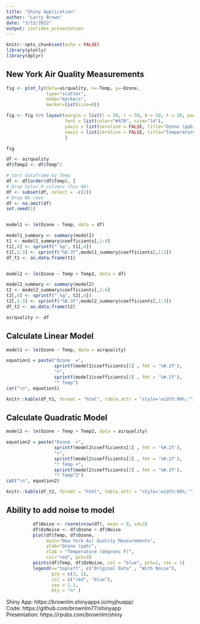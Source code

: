 ```yaml
---
title: "Shiny Application"
author: "Larry Brown"
date: "3/13/2022"
output: ioslides_presentation
---
```


```r
knitr::opts_chunk$set(echo = FALSE)
library(plotly)
library(dplyr)
```

## New York Air Quality Measurements
```r

fig <- plot_ly(data=airquality, x=~Temp, y=~Ozone, 
               type="scatter",
               mode="markers",
               marker=list(size=8))

fig <- fig %>% layout(margin = list(l = 50, r = 50, b = 50, t = 50, pad = 20),
                      font = list(color="#470", size="14"),
                      yaxis = list(zeroline = FALSE, title="Ozone (ppb)"),
                      xaxis = list(zeroline = FALSE, title="Temperature (degrees F)")
                      )

fig

```

```r

df <- airquality
df$Temp2 <- df$Temp^2   

# Sort dataframe by Temp
df <- df[order(df$Temp), ]
# Drop Solar.R columns (has NA)
df <- subset(df, select = -c(2))
# Drop NA rows
df <- na.omit(df)
set.seed(1)


model1 <- lm(Ozone ~ Temp, data = df)

model1_summary <- summary(model1)
t1 <- model1_summary$coefficients[,1:4]
t1[,4] <- sprintf(" %g", t1[,4])
t1[,1:3] <- sprintf("%8.3f",model1_summary$coefficients[,1:3])
df_t1 <- as.data.frame(t1)


model2 <- lm(Ozone ~ Temp + Temp2, data = df)

model2_summary <- summary(model2)
t2 <- model2_summary$coefficients[,1:4]
t2[,4] <- sprintf(" %g", t2[,4])
t2[,1:3] <- sprintf("%8.3f",model2_summary$coefficients[,1:3])
df_t2 <- as.data.frame(t2) 

airquality <- df

```

## Calculate Linear Model
```r
model1 <- lm(Ozone ~ Temp, data = airquality)
```
```r

equation1 = paste("Ozone  =",
                  sprintf(model1$coefficients[1] , fmt = '%#.2f'),
                  "+",
                  sprintf(model1$coefficients[2] , fmt = '%#.2f'),
                  "* Temp")
cat("\n", equation1)

knitr::kable(df_t1, format = "html", table.attr = "style='width:90%;'")

```
## Calculate Quadratic Model
```r
model2 <- lm(Ozone ~ Temp + Temp2, data = airquality)
```
```r

equation2 = paste("Ozone  =",
                  sprintf(model2$coefficients[1] , fmt = '%#.2f'),
                  "+",
                  sprintf(model2$coefficients[2] , fmt = '%#.2f'),
                  "* Temp +",
                  sprintf(model2$coefficients[3] , fmt = '%#.2f'), 
                  "* Temp^2")                  
cat("\n", equation2)

knitr::kable(df_t2, format = "html", table.attr = "style='width:90%;'")
```

## Ability to add noise to model
```r
          df$Noise <- rnorm(nrow(df), mean = 0, sd=3) 
          df$OzNoise <- df$Ozone + df$Noise  
          plot(df$Temp, df$Ozone, 
               main="New York Air Quality Measurements",
               ylab="Ozone (ppb)",
               xlab = "Temperature (degrees F)",
               col="red", pch=3)
          points(df$Temp, df$OzNoise, col = "blue", pch=1, cex = 1)
          legend(x="topleft", c("Original Data" , "With Noise"),
                 pch = c(3, 1), 
                 col = c("red", "blue"), 
                 cex = 1.2, 
                 bty = "n" ) 
```
Shiny App: https://brownlm.shinyapps.io/myjhuapp/  <br>
Code: https://github.com/brownlm77/shinyapp <br>
Presentation: https://rpubs.com/brownlm/shiny